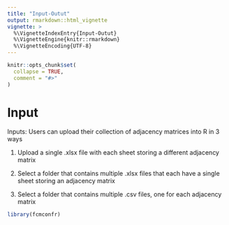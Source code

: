 ```yaml
---
title: "Input-Outut"
output: rmarkdown::html_vignette
vignette: >
  %\VignetteIndexEntry{Input-Outut}
  %\VignetteEngine{knitr::rmarkdown}
  %\VignetteEncoding{UTF-8}
---
```


```r
knitr::opts_chunk$set(
  collapse = TRUE,
  comment = "#>"
)
```

# Input

Inputs: Users can upload their collection of adjacency matrices into R in 3 ways

1.  Upload a single .xlsx file with each sheet storing a different adjacency matrix

2.  Select a folder that contains multiple .xlsx files that each have a single sheet storing an adjacency matrix

3.  Select a folder that contains multiple .csv files, one for each adjacency matrix

```r
library(fcmconfr)
```
